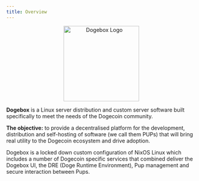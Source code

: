 ```yaml
---
title: Overview
---
```


<center>
  <img src="/static/image/dogebox-logo.png" alt="Dogebox Logo" width="200" />
</center>

**Dogebox** is a Linux server distribution and custom server software built
specifically to meet the needs of the Dogecoin community.

**The objective:** to provide a decentralised platform for the development,
distribution and self-hosting of software (we call them PUPs) that will
bring real utility to the Dogecoin ecosystem and drive adoption.

Dogebox is a locked down custom configuration of NixOS Linux which includes
a number of Dogecoin specific services that combined deliver the Dogebox
UI, the DRE (Doge Runtime Environment), Pup management and secure interaction
between Pups.